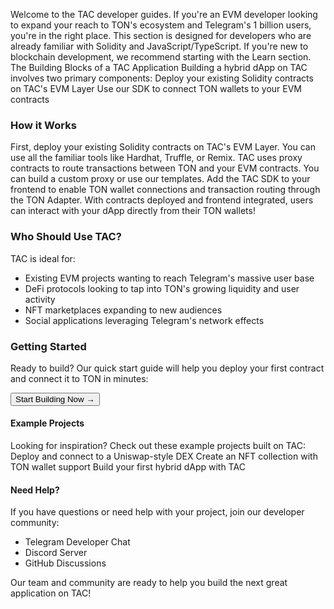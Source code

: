 Welcome to the TAC developer guides. If you're an EVM developer looking to expand your reach to TON's ecosystem and Telegram's 1 billion users, you're in the right place.
<Note>
  This section is designed for developers who are already familiar with Solidity and JavaScript/TypeScript. If you're new to blockchain development, we recommend starting with the Learn section.
</Note>
The Building Blocks of a TAC Application
Building a hybrid dApp on TAC involves two primary components:
<CardGroup cols={2}>
  <Card title="Smart Contracts" icon="code" href="/developers/build/smart-contracts/introduction">
    Deploy your existing Solidity contracts on TAC's EVM Layer
  </Card>
  <Card title="Frontend SDK" icon="browser" href="/developers/build/sdk/introduction">
    Use our SDK to connect TON wallets to your EVM contracts
  </Card>
</CardGroup>

### How it Works
<Steps>
  <Step title="Deploy Your Smart Contracts">
    First, deploy your existing Solidity contracts on TAC's EVM Layer. You can use all the familiar tools like Hardhat, Truffle, or Remix.
  </Step>
  <Step title="Build a Proxy Contract">
    TAC uses proxy contracts to route transactions between TON and your EVM contracts. You can build a custom proxy or use our templates.
  </Step>
  <Step title="Integrate the TAC SDK">
    Add the TAC SDK to your frontend to enable TON wallet connections and transaction routing through the TON Adapter.
  </Step>
  <Step title="Launch Your Hybrid dApp">
    With contracts deployed and frontend integrated, users can interact with your dApp directly from their TON wallets!
  </Step>
</Steps>

### Who Should Use TAC?

TAC is ideal for:

- Existing EVM projects wanting to reach Telegram's massive user base
- DeFi protocols looking to tap into TON's growing liquidity and user activity
- NFT marketplaces expanding to new audiences
- Social applications leveraging Telegram's network effects

### Getting Started
Ready to build? Our quick start guide will help you deploy your first contract and connect it to TON in minutes:

<div className="mt-8">
  <Button size="lg" href="/developers/build/quick-start">
    Start Building Now →
  </Button>
</div>

#### Example Projects
Looking for inspiration? Check out these example projects built on TAC:
<CardGroup cols={3}>
  <Card title="Token Swap" icon="arrow-right-arrow-left" href="/developers/build/guides/uniswap-v2">
    Deploy and connect to a Uniswap-style DEX
  </Card>
  <Card title="NFT Collection" icon="image" href="/developers/build/guides/first-tac-app">
    Create an NFT collection with TON wallet support
  </Card>
  <Card title="Simple dApp" icon="rocket" href="/developers/build/guides/hello-world">
    Build your first hybrid dApp with TAC
  </Card>
</CardGroup>

#### Need Help?

If you have questions or need help with your project, join our developer community:

- Telegram Developer Chat
- Discord Server
- GitHub Discussions

Our team and community are ready to help you build the next great application on TAC!